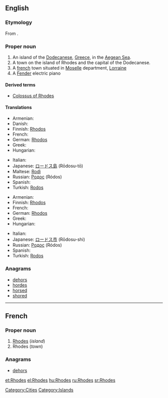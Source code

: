==English==
{{wikipedia}}

===Etymology===
From {{etyl|grc}} {{term|Ῥόδος||sc=polytonic|tr=Rhodos|lang=grc}}.

===Proper noun===
{{en-proper noun}}

# An island of the [[Dodecanese]], [[Greece]], in the [[Aegean Sea]].
# A town on the island of Rhodes and the capital of the Dodecanese.
# A [[france|french]] town situated in [[w:Moselle|Moselle]] department, [[w:Lorraine|Lorraine]]
# A [[Fender]] electric piano

====Derived terms====
* [[Colossus of Rhodes]]

====Translations====
{{trans-top|island}}
* Armenian: {{t-|hy|Հռոդոս|tr=Hṙodos}}
* Danish: {{t|da|Rhodos}}
* Finnish: [[Rhodos]]
* French: {{t-|fr|Rhodes}}
* German: [[Rhodos]]
* Greek: {{t+|el|Ρόδος|f|tr=Ródos}}
* Hungarian: {{t-|hu|Rhodosz}}
{{trans-mid}}
* Italian: {{t-|it|Rodi|f}}
* Japanese: [[ロードス島]] (Rōdosu-tō)
* Maltese: [[Rodì]]
* Russian: [[Родос]] (Ródos) {{m}}
* Spanish: {{t-|es|Rodas|m}}
* Turkish: [[Rodos]]
{{trans-bottom}}

{{trans-top|capital of the Dodecanese}}
* Armenian: {{t-|hy|Հռոդոս|tr=Hṙodos}}
* Finnish: [[Rhodos]]
* French: {{t-|fr|Rhodes}}
* German: [[Rhodos]]
* Greek: {{t+|el|Ρόδος|f|tr=Ródos}}
* Hungarian: {{t-|hu|Rhodosz}}
{{trans-mid}}
* Italian: {{t-|it|Rodi|f}}
* Japanese: [[ロードス市]] (Rōdosu-shi)
* Russian: [[Родос]] (Ródos) {{m}}
* Spanish: {{t-|es|Rodas|m}}
* Turkish: [[Rodos]]
{{trans-bottom}}

===Anagrams===
* [[dehors#English|dehors]] 
* [[hordes#English|hordes]]
* [[horsed#English|horsed]]
* [[shored#English|shored]]

----

==French==

===Proper noun===
{{fr-proper noun}}

# [[Rhodes#English|Rhodes]] (''island'')
# Rhodes (''town'')

===Anagrams===
* [[dehors#French|dehors]] 

[[Category:Cities]]
[[Category:Islands]]

[[et:Rhodes]]
[[el:Rhodes]]
[[hu:Rhodes]]
[[ru:Rhodes]]
[[sr:Rhodes]]
